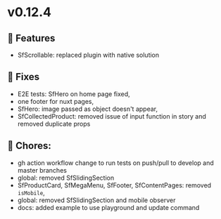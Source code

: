 
<Meta title="Releases/v0.12.x - Latest/v0.12.4 - Latest/Change log" />

# v0.12.4

## 🚀 Features
- SfScrollable: replaced plugin with native solution

## 🐛 Fixes

- E2E tests: SfHero on home page fixed,
- one footer for nuxt pages,
- SfHero: image passed as object doesn't appear, 
- SfCollectedProduct: removed issue of input function in story and removed duplicate props

## 🧹 Chores:

- gh action workflow change to run tests on push/pull to develop and master branches
- global: removed SfSlidingSection
- SfProductCard, SfMegaMenu, SfFooter, SfContentPages: removed `isMobile`,
- global: removed SfSlidingSection and mobile observer
- docs: added example to use playground and update command
